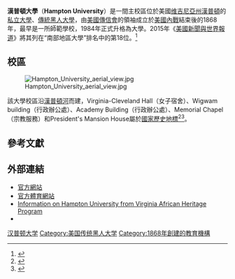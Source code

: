 {{Infobox university
 |name              = Hampton University
 |native_name       =
 |image_name        = HAMPTON UNIVERSITY Virginia Cleveland Hall.jpg
 |latin_name        =
 |motto             = The Standard of Excellence, An Education for Life
 |established       = {{Start date|1868|04|01}}
 |closed            =
 |type              = [[私立大學|私立大學]]、[[傳統黑人大學|傳統黑人大學]]
 |affiliation       =
 |endowment         = $2.56億<ref name="USnews"/>
 |officer_in_charge =
 |chairman          =
 |chancellor        =
 |president         = William R. Harvey
 |vice-president    =
 |superintendent    =
 |provost           =
 |vice_chancellor   =
 |rector            =
 |principal         =
 |dean              =
 |director          =
 |head_label        =
 |head              =
 |faculty           =
 |staff             =
 |students          = 5,000
 |undergrad         =
 |postgrad          =
 |doctoral          =
 |other             =
 |city              = [[漢普頓_(維吉尼亞州)|漢普頓]]
 |state             = [[弗吉尼亞州|弗吉尼亞州]]
 |country           = [[美國|美國]]
 |coor              = {{coord|37.022|-76.336|type:edu_region:US-VA|display=inline,title}}
 |campus            =郊區，{{convert|250| acre}}
 |former_names      = Hampton Normal and Agricultural Institute<br />Hampton Institute
 |free_label        =
 |free              =
 |sports            =
 |colors = 反射藍和白色 <span style="background:#00216E; width:50px; border:1px solid #000;">     </span> <span style="background:white; width:50px; border:1px solid #000;">     </span>
 |nickname          = Pirates
 |mascot            =
 |athletics         = [[NCAA_Division_I|NCAA Division I]] - FCS
 |affiliations      = [[Mid-Eastern_Athletic_Conference|MEAC]]<br />[[Middle_Atlantic_Intercollegiate_Sailing_Association|MAISA]]
 |website           = [http://www.hamptonu.edu/ www.hamptonu.edu]
 |logo              = [[File:Hampton_University_logo.png|175px]]
 |footnotes         =
}}
'''漢普頓大學'''（'''Hampton University'''）是一間主校區位於美國[[维吉尼亞州|维吉尼亞州]][[漢普頓_(維吉尼亞州)|漢普頓]]的[[私立大學|私立大學]]、[[傳統黑人大學|傳統黑人大學]]，由[[美國傳信會|美國傳信會]]的領袖成立於[[美國內戰|美國內戰]]結束後的1868年，最早是一所師範學校，1984年正式升格為大學。2015年《[[美國新聞與世界報道|美國新聞與世界報道]]》將其列在“南部地區大學”排名中的第18位。<ref name="USnews">{{cite web|title=Hampton University|url=http://colleges.usnews.rankingsandreviews.com/best-colleges/hampton-university-3714|publisher=[[美國新聞與世界報道|美國新聞與世界報道]]|accessdate=2015-05-21|archive-date=2015-05-04|archive-url=https://web.archive.org/web/20150504141421/http://colleges.usnews.rankingsandreviews.com/best-colleges/hampton-university-3714|dead-url=no}}</ref>

==校區==
[[File:Hampton_University_aerial_view.jpg|thumb]]

該大學校區沿[[漢普頓河|漢普頓河]]而建，Virginia-Cleveland Hall（女子宿舍）、Wigwam building（行政辦公處）、Academy Building（行政辦公處）、Memorial Chapel（宗教服務）和President's Mansion House屬於[[國家歷史地標|國家歷史地標]]<ref>{{cite web|url=http://www.hamptonu.edu/studentservices/admissions/tour/index.htm|title=Hampton University – Admissions|accessdate=May 3, 2007 |archiveurl = https://web.archive.org/web/20070430004509/http://www.hamptonu.edu/studentservices/admissions/tour/index.htm <!-- Bot retrieved archive --> |archivedate = April 30, 2007}}</ref><ref>{{cite web|url=http://www.cr.nps.gov/nhl/designations/Lists/VA01.pdf |format=PDF |title=National Historic Landmarks Survey: Listing of National Historic Landmarks by State:Virginia |accessdate=May 3, 2007 |deadurl=yes |archiveurl=https://web.archive.org/web/20070611060643/http://www.cr.nps.gov/nhl/designations/Lists/VA01.pdf |archivedate=June 11, 2007 |df= }}</ref>。

==參考文獻==
{{reflist|30em}}

==外部連結==
{{Commonscat|Hampton University|漢普頓大學}}
* [http://www.hamptonu.edu/ 官方網站] {{Wayback|url=http://www.hamptonu.edu/ |date=20210414054754 }}
* [http://www.hamptonpirates.com/ 官方體育網站] {{Wayback|url=http://www.hamptonpirates.com/ |date=20210419060252 }}
* [https://web.archive.org/web/20070927021234/http://www.aaheritageva.org/search/sites.asp?MailingListID=19 Information on Hampton University from Virginia African Heritage Program]
* {{AFI film|126|Hampton Institute: Its Program of Education for Life}}

{{弗吉尼亞州的學院和大學}}

[[Category:汉普顿大学|]]
[[Category:美国传统黑人大学|Category:美国传统黑人大学]]
[[Category:1868年創建的教育機構|Category:1868年創建的教育機構]]